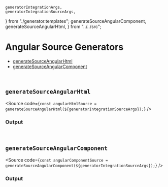     generatorIntegrationArgs,
    generatorIntegrationSourceArgs,
} from "./generator.templates";
    generateSourceAngularComponent,
    generateSourceAngularHtml,
} from "../../src";

<Meta title="Code Generators/Angular" />

# Angular Source Generators

- [generateSourceAngularHtml](#generatesourceangularhtml)
- [generateSourceAngularComponent](#generatesourceangularcomponent)

<br />

## `generateSourceAngularHtml`

<Source
    code={`
const angularHtmlSource = generateSourceAngularHtml(${generatorIntegrationSourceArgs});
`}
/>

### Output

<Source
    dark
    language="html"
    type="code"
    code={generateSourceAngularHtml(generatorIntegrationArgs)}
/>

<br />

## `generateSourceAngularComponent`

<Source
    code={`
const angularComponentSource = generateSourceAngularComponent(${generatorIntegrationSourceArgs});
`}
/>

### Output

<Source
    dark
    language="typescript"
    code={generateSourceAngularComponent(generatorIntegrationArgs)}
/>
